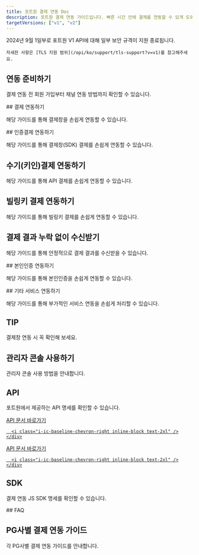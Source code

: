 ```yaml
---
title: 포트원 결제 연동 Doc
description: 포트원 결제 연동 가이드입니다. 빠른 시간 안에 결제를 연동할 수 있게 도와드립니다.
targetVersions: ["v1", "v2"]
---
```




<EasyGuideLink />

<VersionGate v="v1">
  <Hint style="danger">
    2024년 9월 1일부로 포트원 V1 API에 대해 일부 보안 규격이 지원 종료됩니다.

    자세한 사항은 [TLS 지원 범위](/opi/ko/support/tls-support?v=v1)를 참고해주세요.
  </Hint>
</VersionGate>

## 연동 준비하기

결제 연동 전 회원 가입부터 채널 연동 방법까지 확인할 수 있습니다.

<ContentRef slug="/ko/integration/ready/readme" />

<VersionGate v="v1">
  ## 결제 연동하기

  해당 가이드를 통해 결제창을 손쉽게 연동할 수 있습니다.

  <ContentRef slug="/ko/integration/start/v1/auth" />

  <ContentRef slug="/ko/integration/start/v1/non-auth" />

  <ContentRef slug="/ko/integration/cancel/v1/basic" />
</VersionGate>

<VersionGate v="v2">
  ## 인증결제 연동하기

  해당 가이드를 통해 결제창(SDK) 결제를 손쉽게 연동할 수 있습니다.

  <ContentRef slug="/ko/integration/start/v2/checkout" />

  ## 수기(키인)결제 연동하기

  해당 가이드를 통해 API 결제를 손쉽게 연동할 수 있습니다.

  <ContentRef slug="/ko/integration/start/v2/keyin" />

  ## 빌링키 결제 연동하기

  해당 가이드를 통해 빌링키 결제를 손쉽게 연동할 수 있습니다.

  <ContentRef slug="/ko/integration/start/v2/billing/readme" />
</VersionGate>

## 결제 결과 누락 없이 수신받기

해당 가이드를 통해 안정적으로 결제 결과를 수신받을 수 있습니다.

<VersionGate v="v1">
  <ContentRef slug="/ko/integration/webhook/readme-v1" />
</VersionGate>

<VersionGate v="v2">
  <ContentRef slug="/ko/integration/webhook/readme-v2" />
</VersionGate>

<VersionGate v="v2">
  ## 본인인증 연동하기

  해당 가이드를 통해 본인인증을 손쉽게 연동할 수 있습니다.

  <ContentRef slug="/ko/extra/identity-verification/readme-v2" />
</VersionGate>

<VersionGate v="v1">
  ## 기타 서비스 연동하기

  해당 가이드를 통해 부가적인 서비스 연동을 손쉽게 처리할 수 있습니다.

  <ContentRef slug="/ko/extra/identity-verification/v1/readme" />

  <ContentRef slug="/ko/extra/link-pay/readme-v1" />

  ## TIP

  결제창 연동 시 꼭 확인해 보세요.

  <ContentRef slug="/ko/support/tax" />

  <ContentRef slug="/ko/integration/checklist/readme-v1" />

  <ContentRef slug="/ko/extra/confirm-process/readme-v1" />

  <ContentRef slug="/ko/support/flow" />

  <ContentRef slug="/ko/support/agency-and-tier" />

  <ContentRef slug="/ko/support/code-info/pg" />

  <ContentRef slug="/ko/support/code-info/pg-1" />
</VersionGate>

## 관리자 콘솔 사용하기

관리자 콘솔 사용 방법을 안내합니다.

<ContentRef slug="/ko/console/guide/readme" />

## API

포트원에서 제공하는 API 명세를 확인할 수 있습니다.

<VersionGate v="v1">
  <A class="m-4" href={`/api/rest-v1`}>
    <div class="flex items-center justify-between gap-4 border rounded bg-white p-4 transition-transform hover:translate-y-[-2px] hover:text-orange-5 hover:drop-shadow-[0_12px_13px_rgba(0,0,0,0.02)]">
      <span>API 문서 바로가기</span>

      <i class="i-ic-baseline-chevron-right inline-block text-2xl" />
    </div>
  </A>
</VersionGate>

<VersionGate v="v2">
  <A class="m-4" href={`/api/rest-v2`}>
    <div class="flex items-center justify-between gap-4 border rounded bg-white p-4 transition-transform hover:translate-y-[-2px] hover:text-orange-5 hover:drop-shadow-[0_12px_13px_rgba(0,0,0,0.02)]">
      <span>API 문서 바로가기</span>

      <i class="i-ic-baseline-chevron-right inline-block text-2xl" />
    </div>
  </A>
</VersionGate>

## SDK

결제 연동 JS SDK 명세를 확인할 수 있습니다.

<VersionGate v="v1">
  <ContentRef slug="/ko/integration/sdk/javascript-sdk/readme" />
</VersionGate>

<VersionGate v="v2">
  <ContentRef slug="/ko/integration/v2-sdk/readme" />
</VersionGate>

<VersionGate v="v1">
  ## FAQ

  <ContentRef slug="/ko/support/faq/undefined" />
</VersionGate>

## PG사별 결제 연동 가이드

각 PG사별 결제 연동 가이드를 안내합니다.

<VersionGate v="v1">
  <ContentRef slug="/ko/integration/pg/v1/readme" />
</VersionGate>

<VersionGate v="v2">
  <ContentRef slug="/ko/integration/pg/v2/readme" />
</VersionGate>
